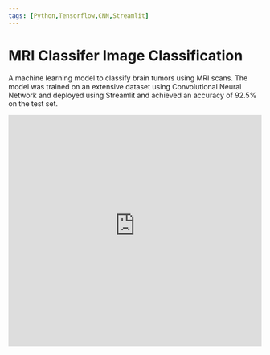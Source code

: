```yaml
---
tags: [Python,Tensorflow,CNN,Streamlit]
---
```


# MRI Classifer Image Classification

<div class="repo-card" data-repo="siddhsuresh/CSE3505-MRI-Classifier"></div>


A machine learning model to classify brain tumors using MRI scans. The model was trained on an extensive dataset using Convolutional Neural Network and deployed using Streamlit and achieved an accuracy of 92.5% on the test set.

<iframe
  src="https://cse3505-mri-classifier.streamlit.app/?embed=true"
  height="460"
  style="width:100%;border:none;"
></iframe>